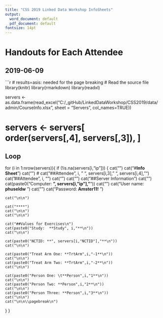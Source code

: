 ```yaml
---
title: "CSS 2019 Linked Data Workshop InfoSheets"
output:
  word_document: default
  pdf_document: default
fontsize: 14pt
---
```

# Handouts for Each Attendee
##  2019-06-09

\fontfamily{cmr}
\fontsize{12}{22}
\selectfont

\newpage


```r
# results=asis: needed for the page breaking
# Read the source file
library(knitr)
library(rmarkdown)
library(readxl)

servers <- as.data.frame(read_excel("C:/_gitHub/LinkedDataWorkshop/CSS2019/data/admin/CourseInfo.xlsx", sheet = "Servers", col_names=TRUE))

# servers <- servers[ order(servers[,4], servers[,3]), ]

## Loop
for (i in 1:nrow(servers)){
  if (!is.na(servers[i,"ip"]))
  {
    cat("\n\n")
    cat("#**Info Sheet**\n")
    cat("\n\n")
    # cat("##Attendee", i, "   ", servers[i,3], " ",  servers[i,4], "\n")
    cat("##Attendee", i, "\n")
    cat("\n\n")
    cat("\n\n")
    cat("##Server Information  ")
    cat("\n\n")
    cat(paste0("Computer: **", servers[i,"ip"],"**\n"))
    cat("\n\n")
    cat("User name: **phuseldw** \n")
    cat("\n\n")
    cat("Password: **Amster11!** \n")

    cat("\n\n")
    
    cat("****")
    cat("\n\n")
    cat("\n\n")
    
    cat("##Values for Exercises\n")
    cat(paste0("Study:  **Study", i,"**\n"))
    cat("\n\n")

    cat(paste0("NCTID: **", servers[i,"NCTID"],"**\n"))
    cat("\n\n")
    
    cat(paste0("Treat Arm One: **TrtArm",i,"-1**\n"))
    cat("\n\n")
    cat(paste0("Treat Arm Two: **TrtArm",i,"-2**\n"))
    cat("\n\n")  
  
    cat(paste0("Person One: \t**Person",i,"1**\n"))
    cat("\n\n")  
    cat(paste0("Person Two: **Person",i,"2**\n"))
    cat("\n\n")  
    cat(paste0("Person Three: **Person",i,"3**\n"))
    cat("\n\n")
    cat("\n\n\\pagebreak\n")
  }
}